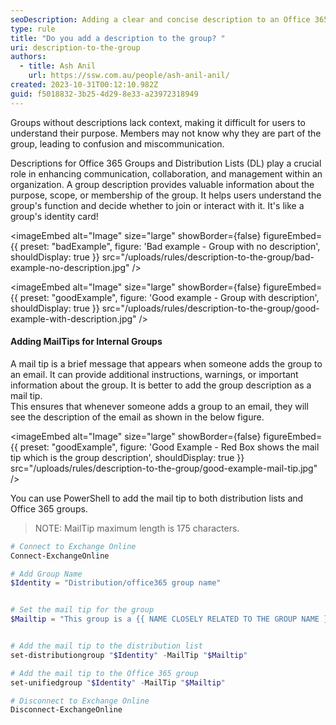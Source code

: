 ```yaml
---
seoDescription: Adding a clear and concise description to an Office 365 Group or Distribution List enhances communication, collaboration, and management within an organization by providing context about its purpose and scope.
type: rule
title: "Do you add a description to the group? "
uri: description-to-the-group
authors:
  - title: Ash Anil
    url: https://ssw.com.au/people/ash-anil-anil/
created: 2023-10-31T00:12:10.982Z
guid: f5018832-3b25-4d29-8e33-a23972318949
---
```


Groups without descriptions lack context, making it difficult for users to understand their purpose.
Members may not know why they are part of the group, leading to confusion and miscommunication.

Descriptions for Office 365 Groups and Distribution Lists (DL) play a crucial role in enhancing communication, collaboration, and management within an organization.
A group description provides valuable information about the purpose, scope, or membership of the group. It helps users understand the group's function and decide whether to join or interact with it. It's like a group's identity card!

<imageEmbed
  alt="Image"
  size="large"
  showBorder={false}
  figureEmbed={{
    preset: "badExample",
    figure: 'Bad example - Group with no description',
    shouldDisplay: true
  }}
  src="/uploads/rules/description-to-the-group/bad-example-no-description.jpg"
/>

<imageEmbed
  alt="Image"
  size="large"
  showBorder={false}
  figureEmbed={{
    preset: "goodExample",
    figure: 'Good example - Group with description',
    shouldDisplay: true
  }}
  src="/uploads/rules/description-to-the-group/good-example-with-description.jpg"
/>

#### Adding MailTips for Internal Groups

A mail tip is a brief message that appears when someone adds the group to an email. It can provide additional instructions, warnings, or important information about the group. It is better to add the group description as a mail tip.\
This ensures that whenever someone adds a group to an email, they will see the description of the email as shown in the below figure.

<imageEmbed
  alt="Image"
  size="large"
  showBorder={false}
  figureEmbed={{
    preset: "goodExample",
    figure: 'Good Example - Red Box shows the mail tip which is the group description',
    shouldDisplay: true
  }}
  src="/uploads/rules/description-to-the-group/good-example-mail-tip.jpg"
/>

You can use PowerShell to add the mail tip to both distribution lists and Office 365 groups.

> NOTE: MailTip maximum length is 175 characters.

```powershell
# Connect to Exchange Online
Connect-ExchangeOnline

# Add Group Name
$Identity = "Distribution/office365 group name"


# Set the mail tip for the group
$Mailtip = "This group is a {{ NAME CLOSELY RELATED TO THE GROUP NAME }} group for {{ REASON FOR GROUP EXISTING }}. Goal: {{ WHAT IS THE GOAL/OBJECTIVE OF THE GROUP }}."


# Add the mail tip to the distribution list
set-distributiongroup "$Identity" -MailTip "$Mailtip"

# Add the mail tip to the Office 365 group
set-unifiedgroup "$Identity" -MailTip "$Mailtip"

# Disconnect to Exchange Online
Disconnect-ExchangeOnline
```